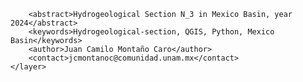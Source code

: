 <?xml version="1.0" encoding="UTF-8"?>
<qgis>
    <layer>
        <title>N_3</title>
        <abstract>Hydrogeological Section N_3 in Mexico Basin, year 2024</abstract>
        <keywords>Hydrogeological-section, QGIS, Python, Mexico Basin</keywords>
        <author>Juan Camilo Montaño Caro</author>
        <contact>jcmontanoc@comunidad.unam.mx</contact>
    </layer>
</qgis>
